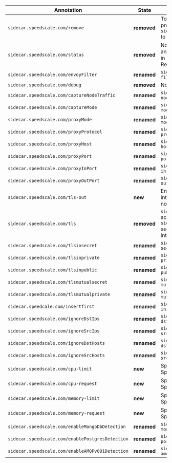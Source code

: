 | Annotation | State | Description | 
| ---------- | ----- | ----------- |
| `sidecar.speedscale.com/remove` | **removed** | To un-inject the Speedscale proxy from a workload, set `sidecar.speedscale.com/inject` to `false`     |
| `sidecar.speedscale.com/status` | **removed** | No direct replacement for this annotation. Status is now tracked in a `TrafficReplay` Custom Resource |
| `sidecar.speedscale.com/envoyFilter` | **renamed** | `sidecar.speedscale.com/envoy-filter`                                                            |
| `sidecar.speedscale.com/debug` | **removed** | No direct replacement                                                                                  |
| `sidecar.speedscale.com/captureNodeTraffic` | **renamed** | `sidecar.speedscale.com/capture-node-traffic`                                             |
| `sidecar.speedscale.com/captureMode` | **renamed** | `sidecar.speedscale.com/capture-mode`                                                            |
| `sidecar.speedscale.com/proxyMode` | **renamed** | `sidecar.speedscale.com/proxy-mode`                                                                |
| `sidecar.speedscale.com/proxyProtocol` | **renamed** | `sidecar.speedscale.com/proxy-protocol`                                                         |
| `sidecar.speedscale.com/proxyHost` | **renamed** | `sidecar.speedscale.com/proxy-host`                                                                |
| `sidecar.speedscale.com/proxyPort` | **renamed** | `sidecar.speedscale.com/proxy-port`                                                                |
| `sidecar.speedscale.com/proxyInPort` | **renamed** | `sidecar.speedscale.com/proxy-in-port`                                                           |
| `sidecar.speedscale.com/proxyOutPort` | **renamed** | `sidecar.speedscale.com/proxy-out-port`                                                         |
| `sidecar.speedscale.com/tls-out` | **new** | Enables/disables outbound TLS interception. Defaults to `false` if not present.                          |
| `sidecar.speedscale.com/tls`     | **removed** | `sidecar.speedscale.com/tls-out` acts as a replacement, and `sidecar.speedscale.com/tls-in-secret` will implicitly enable TLS interception on inbound traffic.  |
| `sidecar.speedscale.com/tlsinsecret` | **renamed** | `sidecar.speedscale.com/tls-in-secret` |
| `sidecar.speedscale.com/tlsinprivate` | **renamed** | `sidecar.speedscale.com/tls-in-private` |
| `sidecar.speedscale.com/tlsinpublic` | **renamed** | `sidecar.speedscale.com/tls-in-public` |
| `sidecar.speedscale.com/tlsmutualsecret` | **renamed** | `sidecar.speedscale.com/tls-mutual-secret` |
| `sidecar.speedscale.com/tlsmutualprivate` | **renamed** | `sidecar.speedscale.com/tls-mutual-private` |
| `sidecar.speedcale.com/insertfirst` | **renamed** | `sidecar.speedscale.com/insert-init-first` |
| `sidecar.speedscale.com/ignoreDstIps` | **renamed** | `sidecar.speedscale.com/ignore-dst-ips` |
| `sidecar.speedscale.com/ignoreSrcIps` | **renamed** | `sidecar.speedscale.com/ignore-src-ips` |
| `sidecar.speedscale.com/ignoreDstHosts` | **renamed** | `sidecar.speedscale.com/ignore-dst-hosts` |
| `sidecar.speedscale.com/ignoreSrcHosts` | **renamed** | `sidecar.speedscale.com/ignore-src-hosts` |
| `sidecar.speedscale.com/cpu-limit` | **new** | Specifies the CPU limit for Speedscales proxy sidecar |
| `sidecar.speedscale.com/cpu-request` | **new** | Specifies the CPU request for Speedscales proxy sidecar |
| `sidecar.speedscale.com/memory-limit` | **new** | Specifies the memory limit for Speedscales proxy sidecar |
| `sidecar.speedscale.com/memory-request` | **new** | Specifies the memory request for Speedscales proxy sidecar |
| `sidecar.speedscale.com/enableMongoDbDetection` | **renamed** | `sidecar.speedscale.com/detect-mongo` |
| `sidecar.speedscale.com/enablePostgresDetection` | **renamed** | `sidecar.speedscale.com/detect-postgres` |
| `sidecar.speedscale.com/enableAMQPv091Detection` | **renamed** | `sidecar.speedscale.com/detect-amqpv091` |
